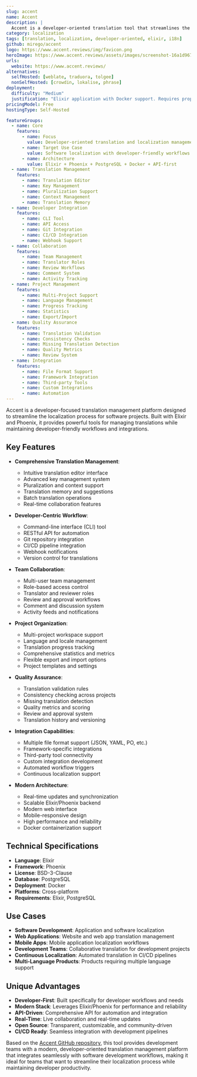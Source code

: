 ```yaml
---
slug: accent
name: Accent
description: |
  Accent is a developer-oriented translation tool that streamlines the localization process for software projects. Built with Elixir, it provides a comprehensive platform for managing translations with developer-friendly workflows and integrations.
category: localization
tags: [translation, localization, developer-oriented, elixir, i18n]
github: mirego/accent
logo: https://www.accent.reviews/img/favicon.png
heroImage: https://www.accent.reviews/assets/images/screenshot-16a1d9676a88b567da55c15af3432c5a.png
urls:
  website: https://www.accent.reviews/
alternatives:
  selfHosted: [weblate, traduora, tolgee]
  nonSelfHosted: [crowdin, lokalise, phrase]
deployment:
  difficulty: "Medium"
  justification: "Elixir application with Docker support. Requires proper setup and configuration but well-documented with modern deployment options."
pricingModel: Free
hostingType: Self-Hosted

featureGroups:
  - name: Core
    features:
      - name: Focus
        value: Developer-oriented translation and localization management
      - name: Target Use Case
        value: Software localization with developer-friendly workflows
      - name: Architecture
        value: Elixir + Phoenix + PostgreSQL + Docker + API-first
  - name: Translation Management
    features:
      - name: Translation Editor
      - name: Key Management
      - name: Pluralization Support
      - name: Context Management
      - name: Translation Memory
  - name: Developer Integration
    features:
      - name: CLI Tool
      - name: API Access
      - name: Git Integration
      - name: CI/CD Integration
      - name: Webhook Support
  - name: Collaboration
    features:
      - name: Team Management
      - name: Translator Roles
      - name: Review Workflows
      - name: Comment System
      - name: Activity Tracking
  - name: Project Management
    features:
      - name: Multi-Project Support
      - name: Language Management
      - name: Progress Tracking
      - name: Statistics
      - name: Export/Import
  - name: Quality Assurance
    features:
      - name: Translation Validation
      - name: Consistency Checks
      - name: Missing Translation Detection
      - name: Quality Metrics
      - name: Review System
  - name: Integration
    features:
      - name: File Format Support
      - name: Framework Integration
      - name: Third-party Tools
      - name: Custom Integrations
      - name: Automation
---
```


Accent is a developer-focused translation management platform designed to streamline the localization process for software projects. Built with Elixir and Phoenix, it provides powerful tools for managing translations while maintaining developer-friendly workflows and integrations.

## Key Features

- **Comprehensive Translation Management**:

  - Intuitive translation editor interface
  - Advanced key management system
  - Pluralization and context support
  - Translation memory and suggestions
  - Batch translation operations
  - Real-time collaboration features

- **Developer-Centric Workflow**:

  - Command-line interface (CLI) tool
  - RESTful API for automation
  - Git repository integration
  - CI/CD pipeline integration
  - Webhook notifications
  - Version control for translations

- **Team Collaboration**:

  - Multi-user team management
  - Role-based access control
  - Translator and reviewer roles
  - Review and approval workflows
  - Comment and discussion system
  - Activity feeds and notifications

- **Project Organization**:

  - Multi-project workspace support
  - Language and locale management
  - Translation progress tracking
  - Comprehensive statistics and metrics
  - Flexible export and import options
  - Project templates and settings

- **Quality Assurance**:

  - Translation validation rules
  - Consistency checking across projects
  - Missing translation detection
  - Quality metrics and scoring
  - Review and approval system
  - Translation history and versioning

- **Integration Capabilities**:

  - Multiple file format support (JSON, YAML, PO, etc.)
  - Framework-specific integrations
  - Third-party tool connectivity
  - Custom integration development
  - Automated workflow triggers
  - Continuous localization support

- **Modern Architecture**:
  - Real-time updates and synchronization
  - Scalable Elixir/Phoenix backend
  - Modern web interface
  - Mobile-responsive design
  - High performance and reliability
  - Docker containerization support

## Technical Specifications

- **Language**: Elixir
- **Framework**: Phoenix
- **License**: BSD-3-Clause
- **Database**: PostgreSQL
- **Deployment**: Docker
- **Platforms**: Cross-platform
- **Requirements**: Elixir, PostgreSQL

## Use Cases

- **Software Development**: Application and software localization
- **Web Applications**: Website and web app translation management
- **Mobile Apps**: Mobile application localization workflows
- **Development Teams**: Collaborative translation for development projects
- **Continuous Localization**: Automated translation in CI/CD pipelines
- **Multi-Language Products**: Products requiring multiple language support

## Unique Advantages

- **Developer-First**: Built specifically for developer workflows and needs
- **Modern Stack**: Leverages Elixir/Phoenix for performance and reliability
- **API-Driven**: Comprehensive API for automation and integration
- **Real-Time**: Live collaboration and real-time updates
- **Open Source**: Transparent, customizable, and community-driven
- **CI/CD Ready**: Seamless integration with development pipelines

Based on the [Accent GitHub repository](https://github.com/mirego/accent), this tool provides development teams with a modern, developer-oriented translation management platform that integrates seamlessly with software development workflows, making it ideal for teams that want to streamline their localization process while maintaining developer productivity.
